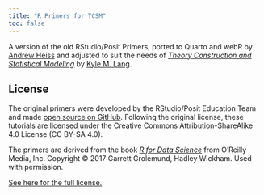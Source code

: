 ```yaml
---
title: "R Primers for TCSM"
toc: false
---
```


A version of the old RStudio/Posit Primers, ported to Quarto and webR by
[Andrew Heiss](https://www.andrewheiss.com/) and adjusted to suit the needs of
[*Theory Construction and Statistical Modeling*](https://kylemlang.com/tcsm) by
[Kyle M. Lang](https://kylemlang.com).

## License {.appendix}

The original primers were developed by the RStudio/Posit Education Team and made
[open source on GitHub](https://github.com/rstudio-education/primers). Following
the original license, these tutorials are licensed under the Creative Commons
Attribution-ShareAlike 4.0 License (CC BY-SA 4.0).

The primers are derived from the book [*R for Data Science*](https://r4ds.had.co.nz/)
from O'Reilly Media, Inc. Copyright © 2017 Garrett Grolemund, Hadley Wickham.
Used with permission.

[See here for the full license.](https://github.com/kylelang/r-primers/blob/tcsm/LICENSE.md)
